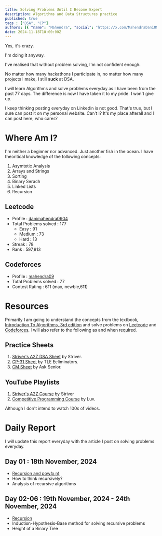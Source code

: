 ```yaml
---
title: Solving Problems Until I Become Expert
description: Algorithms and Data Structures practice
published: true
tags : ["DSA", "CP"]
authors: [{ "name": "Mahendra", "social": "https://x.com/MahendraDani09" }]
date: 2024-11-18T10:00:00Z
---
```



Yes, it's crazy.

I'm doing it anyway.

I've realised that without problem solving, I'm not confident enough. 

No matter how many hackathons I participate in, no matter how many projects I make, I still **suck** at DSA.

I will learn Algorithms and solve problems everyday as I have been from the past 77 days. The difference is now I have taken it to my pride. I won't give up.

I keep thinking posting everyday on Linkedin is not good. That's true, but I sure can post it on my personal website. Can't I? It's my place afterall and I can post here, who cares?

# Where Am I?

I'm neither a beginner nor advanced. Just another fish in the ocean. 
I have theoritical knowledge of the following concepts:
1. Asymtotic Analysis
2. Arrays and Strings
3. Sorting
4. Binary Serach
5. Linked Lists
6. Recursion

## Leetcode
- Profile : [danimahendra0904](https://leetcode.com/u/danimahendra0904/)
- Total Problems solved : 177
  - Easy : 91
  - Medium : 73
  - Hard : 13
- Streak : 78
- Rank : 597,813

## Codeforces
- Profile : [mahendra09](https://codeforces.com/profile/mahendra09)
- Total Problems solved : 77
- Contest Rating : 611 (max, newbie,611)

# Resources
Primarily I am going to understand the concepts from the textbook, [Introduction To Algorithms, 3rd edition](https://www.amazon.com/Introduction-Algorithms-3rd-MIT-Press/dp/0262033844) and solve problems on [Leetcode](https://leetcode.com/) and [Codeforces](https://codeforces.com/). I will also refer to the following as and when required.

## Practice Sheets
1. [Striver's A2Z DSA Sheet](https://takeuforward.org/strivers-a2z-dsa-course/strivers-a2z-dsa-course-sheet-2) by Striver.
2. [CP-31 Sheet](https://www.tle-eliminators.com/cp-sheet) by TLE Eeliminators.
3. [CM Sheet](https://asksenior.in/learn) by Ask Senior.

## YouTube Playlists
1. [Striver's A2Z Course](https://youtube.com/playlist?list=PLgUwDviBIf0oF6QL8m22w1hIDC1vJ_BHz&feature=shared) by Striver
2. [Competitive Programming Course](https://youtube.com/playlist?list=PLauivoElc3ggagradg8MfOZreCMmXMmJ-&feature=shared) by Luv.

Although I don't intend to watch 100s of videos. 

# Daily Report
I will update this report everyday with the article I post on solving problems everyday.

## Day 01 : 18th November, 2024
- [Recursion and pow(x,n)](https://mahendradani.vercel.app/blogs/problem-solving-18-11-2024)
- How to think recursively?
- Analysis of recursive algorithms

## Day 02-06 : 19th November, 2024 - 24th November, 2024
- [Recursion](https://mahendradani.vercel.app/blogs/problem-solving-19-11-2024)
- Induction-Hypothesis-Base method for solving recursive problems
- Height of a Binary Tree
